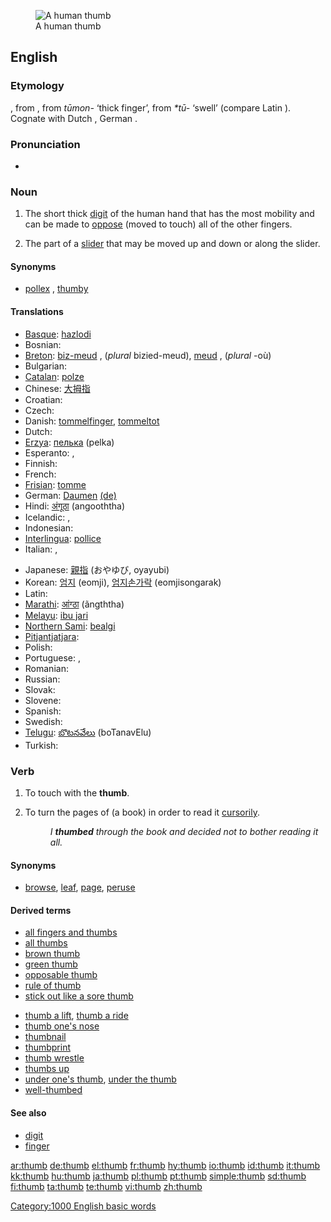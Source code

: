 [[Image:Thumbup.jpg|thumb|A human thumb]]
==English==

===Etymology===
{{OE.}} {{term|þuma|þūma|lang=ang}}, from {{Ger.}}, from {{IE.}} ''tūmon-'' ‘thick finger’, from ''*tū-'' ‘swell’ (compare Latin {{term|tumere|lang=la}}).  Cognate with Dutch {{term|duim|lang=nl}}, German {{term|Daumen|lang=de}}.

===Pronunciation===
*{{audio|en-us-thumb.ogg|Audio (US)}}
*:{{rhymes|ʌm}}

===Noun===
{{en-noun}}

# The short thick [[digit]] of the human hand that has the most mobility and can be made to [[oppose]] (moved to touch) all of the other fingers.
# {{computing}} The part of a [[slider]] that may be moved up and down or along the slider.

====Synonyms====
*{{i-c|digit}} [[pollex]] {{i|technical}}, [[thumby]] {{i|colloquial}}

====Translations====
{{trans-top|digit}}
*[[Basque]]: [[hazlodi]]
* Bosnian: {{t-|bs|palac|m}}
*[[Breton]]: [[biz-meud]] {{m}}, (''plural'' bizied-meud), [[meud]] {{m}}, (''plural'' -où)
* Bulgarian: {{t+|bg|палец|m}}
*[[Catalan]]: [[polze]] {{m}}
*Chinese: [[大拇指]]
*Croatian: {{t+|hr|palac|m}}
* Czech: {{t-|cs|palec|m}}
*Danish: [[tommelfinger]], [[tommeltot]]
* Dutch: {{t+|nl|duim|m}}
*[[Erzya]]: [[пелька]] (pelka)
* Esperanto: {{t|eo|polekso|xs=Esperanto}}, {{t|eo|dikfingro|xs=Esperanto}}
* Finnish: {{t+|fi|peukalo}}
* French: {{t+|fr|pouce|m}}
*[[Frisian]]: [[tomme]]
*German: [[Daumen]] {{m}} [[:de:Daumen|(de)]]
*Hindi: [[अंगूठा]] (angooththa)
* Icelandic: {{t+|is|þumall|m}}, {{t|is|þumalfingur|m}}
* Indonesian: {{t+|id|ibu jari|xs=Indonesian}}
*[[Interlingua]]: [[pollice]]
* Italian: {{t+|it|pollice|m}}, {{t|it|dito grosso|m}}
{{trans-mid}}
*Japanese: [[親指]] (おやゆび, oyayubi)
*Korean: [[엄지]] (eomji), [[엄지손가락]] (eomjisongarak)
* Latin: {{t-|la|pollex|m}}
*[[Marathi]]: [[आंग्ठा]] (ãngththa)
*[[Melayu]]: [[ibu jari]]
*[[Northern Sami]]: [[bealgi]]
*[[Pitjantjatjara]]: {{unicode|[[maṟa mama]]}}
* Polish: {{t|pl|kciuk|m}}
* Portuguese: {{t|pt|dedo polegar|m}}, {{t|pt|polegar|m}}
* Romanian: {{t|ro|deget mare|n}}
* Russian: {{t+|ru|большой палец|m|tr=bol'šój pál'ec}}
* Slovak: {{t-|sk|palec|m}}
* Slovene: {{t+|sl|palec|m}}
* Spanish: {{t-|es|pulgar|m}}
* Swedish: {{t+|sv|tumme}}
*[[Telugu]]: [[బొటనవేలు]] (boTanavElu)
* Turkish: {{t-|tr|başparmak|m}}
{{trans-bottom}}

{{trans-top|computing: of a slider}}
{{trans-mid}}
{{trans-bottom}}

===Verb===
{{en-verb}}

# {{transitive}} To touch with the '''thumb'''.
# {{transitive}} To turn the pages of (a book) in order to read it [[cursorily]].
#:''I '''thumbed''' through the book and decided not to bother reading it all.''

====Synonyms====
*{{i-c|to turn pages}} [[browse]], [[leaf]], [[page]], [[peruse]]

====Derived terms====
{{rel-top|terms derived from "thumb"}}
*[[all fingers and thumbs]]
*[[all thumbs]]
*[[brown thumb]]
*[[green thumb]]
*[[opposable thumb]]
*[[rule of thumb]]
*[[stick out like a sore thumb]]
{{rel-mid}}
*[[thumb a lift]], [[thumb a ride]]
*[[thumb one's nose]]
*[[thumbnail]]
*[[thumbprint]]
*[[thumb wrestle]]
*[[thumbs up]]
*[[under one's thumb]], [[under the thumb]]
*[[well-thumbed]]
{{rel-bottom}}

====See also====
*[[digit]]
*[[finger]]

[[Category:1000 English basic words]]

[[ar:thumb]]
[[de:thumb]]
[[el:thumb]]
[[fr:thumb]]
[[hy:thumb]]
[[io:thumb]]
[[id:thumb]]
[[it:thumb]]
[[kk:thumb]]
[[hu:thumb]]
[[ja:thumb]]
[[pl:thumb]]
[[pt:thumb]]
[[simple:thumb]]
[[sd:thumb]]
[[fi:thumb]]
[[ta:thumb]]
[[te:thumb]]
[[vi:thumb]]
[[zh:thumb]]
